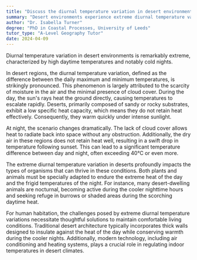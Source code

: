 ```yaml
---
title: "Discuss the diurnal temperature variation in desert environments"
summary: "Desert environments experience extreme diurnal temperature variation, characterized by high temperatures during the day and significantly colder conditions at night."
author: "Dr. Isabella Turner"
degree: "PhD in Coastal Processes, University of Leeds"
tutor_type: "A-Level Geography Tutor"
date: 2024-04-09
---
```


Diurnal temperature variation in desert environments is remarkably extreme, characterized by high daytime temperatures and notably cold nights.

In desert regions, the diurnal temperature variation, defined as the difference between the daily maximum and minimum temperatures, is strikingly pronounced. This phenomenon is largely attributed to the scarcity of moisture in the air and the minimal presence of cloud cover. During the day, the sun's rays heat the ground directly, causing temperatures to escalate rapidly. Deserts, primarily composed of sandy or rocky substrates, exhibit a low specific heat capacity, which means they do not retain heat effectively. Consequently, they warm quickly under intense sunlight.

At night, the scenario changes dramatically. The lack of cloud cover allows heat to radiate back into space without any obstruction. Additionally, the dry air in these regions does not retain heat well, resulting in a swift drop in temperature following sunset. This can lead to a significant temperature difference between day and night, often exceeding $40 \text{°C}$ or even more.

The extreme diurnal temperature variation in deserts profoundly impacts the types of organisms that can thrive in these conditions. Both plants and animals must be specially adapted to endure the extreme heat of the day and the frigid temperatures of the night. For instance, many desert-dwelling animals are nocturnal, becoming active during the cooler nighttime hours and seeking refuge in burrows or shaded areas during the scorching daytime heat.

For human habitation, the challenges posed by extreme diurnal temperature variations necessitate thoughtful solutions to maintain comfortable living conditions. Traditional desert architecture typically incorporates thick walls designed to insulate against the heat of the day while conserving warmth during the cooler nights. Additionally, modern technology, including air conditioning and heating systems, plays a crucial role in regulating indoor temperatures in desert climates.
    